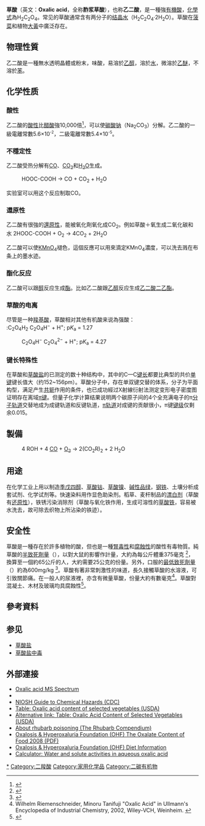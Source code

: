 {{Chembox
|Name = 草酸
|ImageFile = Oxalic acid.png
|ImageSize = 200px
|ImageName = 草酸
|ImageFileL1 = Oxalic-acid-3D-balls.png
|ImageSizeL1 = 100px
|ImageNameL1 = 草酸的球棍模型
|ImageFileR1 = Oxalic-acid-3D-vdW.png
|ImageSizeR1 = 100px
|ImageNameR1 = 草酸的空间填充模型
|ImageFile2 = Oxalic acid dihydrate.jpg
|ImageName2 = 二水合草酸
|IUPACName = ethanedioic acid
|OtherNames = 乙二酸
|Section1 = {{Chembox Identifiers
| CASNo = 144-62-7
| CASNo_Comment = 无水
| CASNo_Ref = {{cascite|correct|CAS}}
| CASNo1 = 6153-56-6
| CASNo1_Comment = 二水
| CASNo1_Ref = {{cascite|correct|CAS}}
| SMILES  =  OC(=O)C(O)=O
|  PubChem  =  971
|  ChemSpiderID  =  946
|  ChemSpiderID_Ref  = {{chemspidercite|correct|chemspider}}|  UNII  =  9E7R5L6H31
|  UNII_Ref  = {{fdacite|correct|FDA}}|  EINECS  =  205-634-3
|  UNNumber  =  3261
|  DrugBank_Ref  = {{drugbankcite|correct|drugbank}}|  DrugBank  =  DB03902
|  KEGG_Ref  = {{keggcite|changed|kegg}}|  KEGG  =  C00209
|  MeSHName  =  Oxalic+acid
|  ChEBI_Ref  = {{ebicite|correct|EBI}}|  ChEBI  =  16995
|  RTECS  =  RO2450000
|  ChEMBL_Ref  = {{ebicite|correct|EBI}}|  ChEMBL  =  146755
|  StdInChI_Ref  = {{stdinchicite|correct|chemspider}}|  StdInChI  =  1S/C2H2O4/c3-1(4)2(5)6/h(H,3,4)(H,5,6)
|  StdInChIKey_Ref  = {{stdinchicite|correct|chemspider}}|  StdInChIKey  =  MUBZPKHOEPUJKR-UHFFFAOYSA-N
|  Beilstein  =  385686
|  Gmelin  =  2208
|  3DMet  =  B00059
}}
|Section2 = {{Chembox Properties
|Formula = H<sub>2</sub>C<sub>2</sub>O<sub>4</sub>（无水）<br />C<sub>2</sub>H<sub>2</sub>O<sub>4</sub>·2H<sub>2</sub>O（二水）
|MolarMass =（无水）90.03 g/mol<br />（二水）126.07 
|Appearance = 白色晶体
|Density = 1.90 g/cm³（无水）<br />1.653 g/cm³（二水）
|Solubility = 9.5 g/100 mL（15 °C）<br />14.3 g /100 mL（25 °C<sup>?</sup>）<br />120 g/100 mL（100 °C）
|MeltingPt = 101-102 °C（二水）
|pKa1 = 1.38
|pKa2 = 4.28
  }}
|Section7 = {{Chembox Hazards
|MainHazards = 腐蚀性
|NFPA-H = 3
|NFPA-F = 1
|NFPA-R =
|FlashPt = 166°C
|ExternalMSDS = [http://www.jtbaker.com/msds/englishhtml/o6044.htm External MSDS]
  }}
|Section8 = {{Chembox Related
|OtherCpds = [[草酰氯|草酰氯]]、[[草酸钠|草酸钠]]<br />[[草酸钙|草酸钙]]、[[草酸苯酯|草酸苯酯]]、[[乙二酸二乙酯|草酸二乙酯]]
  }}
}}

'''草酸'''（英文：'''Oxalic acid'''，全称'''酢浆草酸'''），也称'''乙二酸'''，是一種強[[有機酸|有機酸]]，[[化學式|化學式]]為H<sub>2</sub>C<sub>2</sub>O<sub>4</sub>。常见的草酸通常含有两分子的[[结晶水|结晶水]]（H<sub>2</sub>C<sub>2</sub>O<sub>4</sub>·2H<sub>2</sub>O）。草酸在[[菠菜|菠菜]]和植物[[大黃|大黃]]中廣泛存在。

== 物理性質 ==
乙二酸是一種無水透明晶體或粉末，味酸，易溶於[[乙醇|乙醇]]，溶於[[水|水]]，微溶於[[乙醚|乙醚]]，不溶於[[苯|苯]]。

== 化学性质 ==
=== 酸性 ===
乙二酸的[[酸性|酸性]]比[[醋酸|醋酸]]強10,000倍<ref>{{Cite web|url = http://www.hbcpnetbase.com/|title = Handbook of Chemistry and Physics|accessdate = 2015年11月30日|author = |date = |publisher = |archive-date = 2018年4月30日|archive-url = https://web.archive.org/web/20180430060419/http://www.hbcpnetbase.com/|dead-url = no}}</ref>，可以使[[碳酸钠|碳酸钠]]（Na<sub>2</sub>CO<sub>3</sub>）分解。乙二酸的一級電離常數5.6×10<sup><small>-2</small></sup>，二級電離常數5.4×10<sup><small>-5</small></sup>。{{来源请求}}

=== 不穩定性 ===
乙二酸受热分解有[[一氧化碳|CO]]、[[二氧化碳|CO<sub>2</sub>]]和[[水|H<sub>2</sub>O]]生成。

:HOOC-COOH → CO + CO<sub>2</sub> + H<sub>2</sub>O

实验室可以用这个反应制取CO。

=== 還原性 ===
乙二酸有很強的[[還原性|還原性]]，能被氧化劑氧化成CO<sub>2</sub>。例如草酸＋氧生成二氧化碳和水
2HOOC-COOH + O<sub>2</sub> →  4CO<sub>2</sub> + 2H<sub>2</sub>O

乙二酸可以使[[高锰酸钾|KMnO<sub>4</sub>]]褪色，這個反應可以用來滴定KMnO<sub>4</sub>濃度，可以洗去溅在布条上的墨水迹。

=== 酯化反应 ===
乙二酸可以跟[[醇|醇]]反应生成[[酯|酯]]。比如乙二酸跟[[乙醇|乙醇]]反应生成[[乙二酸二乙酯|乙二酸二乙酯]]。

=== 草酸的电离 ===
尽管是一种[[羧基酸|羧基酸]]，草酸相对其他有机酸来说為强酸：<br />
:C<sub>2</sub>O<sub>4</sub>H<sub>2</sub> {{eqm}} C<sub>2</sub>O<sub>4</sub>H<sup>−</sup>  +  H<sup>+</sup>;   p''K''<sub>a</sub> = 1.27
:C<sub>2</sub>O<sub>4</sub>H<sup>−</sup> {{eqm}}  C<sub>2</sub>O<sub>4</sub><sup>2−</sup>  +  H<sup>+</sup>;   p''K''<sub>a</sub> = 4.27

=== 键长特殊性 ===

在草酸和[[草酸盐|草酸盐]]的已测定的数十种结构中，其中的C—C[[键长|键长]]都要比典型的共价[[单键|单键]]键长值大（约152~156pm）。草酸分子中，存在单双键交替的体系，分子为平面构型，满足产生[[共轭体系|共轭]]作用的条件，也已成功經过X射線衍射法测定变形电子密度图证明存在离域[[π键|π键]]。但量子化学计算结果说明两个碳原子间的4个全充满电子的π[[分子轨道|分子轨道]]交替地成为成键轨道和反键轨道，[[π轨道|π轨道]]对成键的贡献很小，π键[[键级|键级]]仅剩余0.015。

== 製備 ==
:4 ROH + 4 [[一氧化碳|CO]] + [[氧氣|O<sub>2</sub>]] → 2(CO<sub>2</sub>R)<sub>2</sub> + 2 H<sub>2</sub>O

==用途==
在化学工业上用以制造[[季戊四醇|季戊四醇]]、[[草酸钴|草酸钴]]、[[草酸镍|草酸镍]]、[[碱性品绿|碱性品绿]]，[[钢铁|钢铁]]、土壤分析成套试剂、化学试剂等。快速染料用作显色助染剂。稻草、麦杆制品的[[漂白剂|漂白剂]]（草酸有[[还原性|还原性]]），铁锈污染消除剂（草酸与氧化铁作用，生成可溶性的[[草酸铁|草酸铁]]，容易被水洗去，故可除去织物上所沾染的铁迹）。

== 安全性 ==
草酸是一種存在於許多植物的酸，但也是一種[[腎毒性|腎毒性]]和[[腐蝕性|腐蝕性]]的酸性有毒物質。純草酸的[[半致死劑量|半致死劑量]]（{{LD50}}），以對大鼠的影響作計量，大約為每公斤體重375毫克 <ref>{{cite web | title=Rhurbarb poisoning on rhurbabinfo.com | url=http://www.rhubarbinfo.com/rhubarb-poison.html | access-date=2010-01-12 | archive-url=https://web.archive.org/web/20081016043139/http://www.rhubarbinfo.com/rhubarb-poison.html | archive-date=2008-10-16 | dead-url=yes }}</ref>，換算至一個約65公斤的人，大約需要25公克的份量。另外，口服的[[最低致死劑量|最低致死劑量]]（{{LDLo}}）約為600mg/kg <ref>{{Cite web|author = Safety Officer in Physical Chemistry|title = Safety (MSDS) data for oxalic acid dihydrate|publisher = [[牛津大學出版社|牛津大學出版社]]|date = 2005-08-13|url = http://msds.chem.ox.ac.uk/OX/oxalic_acid_dihydrate.html|accessdate = 2009-12-03|archive-date = 2010-01-07|archive-url = https://web.archive.org/web/20100107022344/http://msds.chem.ox.ac.uk/OX/oxalic_acid_dihydrate.html|dead-url = yes}}</ref>。草酸有著非常刺激性的味道，長久接觸草酸的水溶液，可引致關節痛。在一般人的尿液裡，亦含有微量草酸，份量大約有數毫克<ref name=Ullmann>Wilhelm Riemenschneider, Minoru Tanifuji "Oxalic Acid" in Ullmann's Encyclopedia of Industrial Chemistry, 2002, Wiley-VCH, Weinheim. {{DOI| 10.1002/14356007.a18_247}}</ref>。草酸對混凝土、木材及玻璃均具腐蝕性<ref>{{cite web | url=http://www.oldhouseweb.com/how-to-advice/how-to-bleach-stains-on-wood-floors.shtml | title=How to Bleach Stains on Wood Floors | accessdate=2010-01-12 | archive-date=2010-04-13 | archive-url=https://web.archive.org/web/20100413231717/http://www.oldhouseweb.com/how-to-advice/how-to-bleach-stains-on-wood-floors.shtml | dead-url=no }}</ref>。

== 參考資料 ==
{{reflist}}

== 参见 ==
* [[草酸盐|草酸盐]]
* [[草酸盐中毒|草酸盐中毒]]

==外部連接==
{{commons|Oxalic acid|Oxalic acid}}
*[http://gmd.mpimp-golm.mpg.de/Spectrums/ad304d2f-132a-4bba-8e72-d931e77e1c6e.aspx Oxalic acid MS Spectrum]{{Wayback|url=http://gmd.mpimp-golm.mpg.de/Spectrums/ad304d2f-132a-4bba-8e72-d931e77e1c6e.aspx |date=20160417165517 }}
*{{ICSC|0529|05}}
* [http://www.cdc.gov/niosh/npg/npgd0474.html NIOSH Guide to Chemical Hazards (CDC)]{{Wayback|url=http://www.cdc.gov/niosh/npg/npgd0474.html |date=20170511065923 }}
*[https://web.archive.org/web/20051024031722/http://www.nal.usda.gov/fnic/foodcomp/Data/Other/oxalic.html Table: Oxalic acid content of selected vegetables (USDA)]
*[http://www.ars.usda.gov/Services/docs.htm?docid=9444 Alternative link: Table: Oxalic Acid Content of Selected Vegetables (USDA)]{{Wayback|url=http://www.ars.usda.gov/Services/docs.htm?docid=9444 |date=20160828185651 }}
*[https://web.archive.org/web/20081016043139/http://www.rhubarbinfo.com/rhubarb-poison.html About rhubarb poisoning (The Rhubarb Compendium)]
*[https://web.archive.org/web/20110902070929/http://www.ohf.org/docs/Oxalate2008.pdf Oxalosis & Hyperoxaluria Foundation (OHF) The Oxalate Content of Food 2008 (PDF)]
*[https://web.archive.org/web/20110902020938/http://www.ohf.org/diet.html Oxalosis & Hyperoxaluria Foundation (OHF) Diet Information]
*[http://www.aim.env.uea.ac.uk/aim/accent2/inputpage.php Calculator: Water and solute activities in aqueous oxalic acid]{{Wayback|url=http://www.aim.env.uea.ac.uk/aim/accent2/inputpage.php |date=20090511021547 }}

{{羧酸}}
{{Authority control}}
[[Category:草酸盐|*]]
[[Category:二羧酸|Category:二羧酸]]
[[Category:家用化学品|Category:家用化学品]]
[[Category:二碳有机物|Category:二碳有机物]]